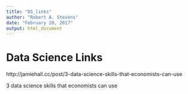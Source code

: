 ```yaml
---
title: "DS_links"
author: "Robert A. Stevens"
date: "February 20, 2017"
output: html_document
---
```


# Data Science Links

http://jamiehall.cc/post/3-data-science-skills-that-economists-can-use

3 data science skills that economists can use

